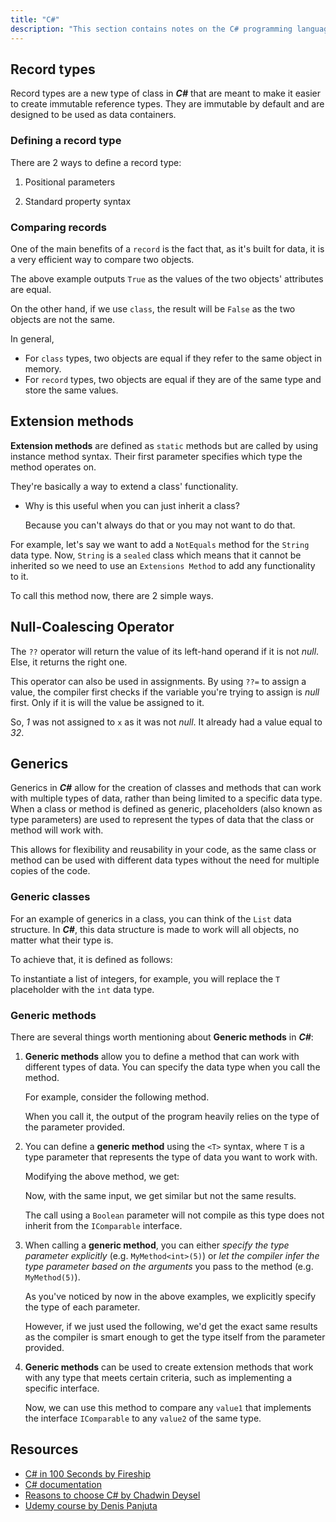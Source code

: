 ```yaml
---
title: "C#"
description: "This section contains notes on the C# programming language."
---
```



## Record types

Record types are a new type of class in ***C\#*** that are meant to make it easier to create immutable reference types.
They are immutable by default and are designed to be used as data containers.

### Defining a record type

There are 2 ways to define a record type:

1. Positional parameters

   <Gist gistCode="8ba8471e203862d9d44130f7e07bfe4e" fileName="record-definition-1.cs" />
2. Standard property syntax

   <Gist gistCode="8ba8471e203862d9d44130f7e07bfe4e" fileName="record-definition-2.cs" />

### Comparing records

One of the main benefits of a `record` is the fact that, as it's built for data, it is a very efficient way to compare two objects.

<Gist gistCode="8ba8471e203862d9d44130f7e07bfe4e" fileName="record-equals.cs" />

The above example outputs `True` as the values of the two objects' attributes are equal.

On the other hand, if we use `class`, the result will be `False` as the two objects are not the same.

<Gist gistCode="8ba8471e203862d9d44130f7e07bfe4e" fileName="class-equals.cs" />

In general,

- For `class` types, two objects are equal if they refer to the same object in memory.
- For `record` types, two objects are equal if they are of the same type and store the same values.

## Extension methods

**Extension methods** are defined as `static` methods but are called by using instance method syntax. Their first parameter specifies which type the method operates on.

They're basically a way to extend a class' functionality.

- Why is this useful when you can just inherit a class?

  Because you can't always do that or you may not want to do that.

For example, let's say we want to add a `NotEquals` method for the `String` data type. Now, `String` is a `sealed` class which means that it cannot be inherited so we need to use an `Extensions Method` to add any functionality to it.

<Gist gistCode="8ba8471e203862d9d44130f7e07bfe4e" fileName="extensions.cs" />

To call this method now, there are 2 simple ways.

<Gist gistCode="8ba8471e203862d9d44130f7e07bfe4e" fileName="extensions-demo.cs" />

## Null-Coalescing Operator

The `??` operator will return the value of its left-hand operand if it is not *null*. Else, it returns the right one.

<Gist gistCode="8ba8471e203862d9d44130f7e07bfe4e" fileName="null-coalescing-1.cs" />

<Gist gistCode="8ba8471e203862d9d44130f7e07bfe4e" fileName="null-coalescing-2.cs" />

This operator can also be used in assignments. By using `??=` to assign a value, the compiler first checks if the variable you're trying to assign is *null* first. Only if it is will the value be assigned to it.

<Gist gistCode="8ba8471e203862d9d44130f7e07bfe4e" fileName="null-coalescing-operator.cs" />

So, *1* was not assigned to `x` as it was not *null*. It already had a value equal to *32*.

## Generics

Generics in ***C\#*** allow for the creation of classes and methods that can work with multiple types of data, rather than being limited to a specific data type. When a class or method is defined as generic, placeholders (also known as type parameters) are used to represent the types of data that the class or method will work with.

This allows for flexibility and reusability in your code, as the same class or method can be used with different data types without the need for multiple copies of the code.

### Generic classes

For an example of generics in a class, you can think of the `List` data structure. In ***C\#***, this data structure is made to work will all objects, no matter what their type is.

To achieve that, it is defined as follows:

<Gist gistCode="8ba8471e203862d9d44130f7e07bfe4e" fileName="list-definition.cs" />

To instantiate a list of integers, for example, you will replace the `T` placeholder with the `int` data type.

<Gist gistCode="8ba8471e203862d9d44130f7e07bfe4e" fileName="list-usage.cs" />

### Generic methods

There are several things worth mentioning about **Generic methods** in ***C\#***:

1. **Generic methods** allow you to define a method that can work with different types of data. You can specify the data type when you call the method.

   For example, consider the following method.

   <Gist gistCode="8ba8471e203862d9d44130f7e07bfe4e" fileName="generic-method.cs" />

   When you call it, the output of the program heavily relies on the type of the parameter provided.

   <Gist gistCode="8ba8471e203862d9d44130f7e07bfe4e" fileName="generic-method-demo.cs" />

2. You can define a **generic method** using the `<T>` syntax, where `T` is a type parameter that represents the type of data you want to work with.

   Modifying the above method, we get:

   <Gist gistCode="8ba8471e203862d9d44130f7e07bfe4e" fileName="generic-method-typed.cs" />

   Now, with the same input, we get similar but not the same results.

   <Gist gistCode="8ba8471e203862d9d44130f7e07bfe4e" fileName="generic-method-typed-demo.cs" />

   The call using a `Boolean` parameter will not compile as this type does not inherit from the `IComparable` interface.

3. When calling a **generic method**, you can either *specify the type parameter explicitly* (e.g. `MyMethod<int>(5)`) or *let the compiler infer the type parameter based on the arguments* you pass to the method (e.g. `MyMethod(5)`).

   As you've noticed by now in the above examples, we explicitly specify the type of each parameter.

   However, if we just used the following, we'd get the exact same results as the compiler is smart enough to get the type itself from the parameter provided.

   <Gist gistCode="8ba8471e203862d9d44130f7e07bfe4e" fileName="generic-method-default-type.cs" />

4. **Generic methods** can be used to create extension methods that work with any type that meets certain criteria, such as implementing a specific interface.

   <Gist gistCode="8ba8471e203862d9d44130f7e07bfe4e" fileName="generic-method-typed-extension.cs" />

   Now, we can use this method to compare any `value1` that implements the interface `IComparable` to any `value2` of the same type.

   <Gist gistCode="8ba8471e203862d9d44130f7e07bfe4e" fileName="generic-method-typed-extension-demo.cs" />

## Resources

- [C\# in 100 Seconds by Fireship](https://youtu.be/ravLFzIguCM)
- [C\# documentation](https://docs.microsoft.com/en-us/dotnet/csharp/)
- [Reasons to choose C\# by Chadwin Deysel](https://dev.to/chadwinjdeysel/why-i-chose-c-48ng)
- [Udemy course by Denis Panjuta](https://www.udemy.com/share/101vEs2@Pm5KfWJSSVIKdkRKBkhOVD5uY1c=/)
